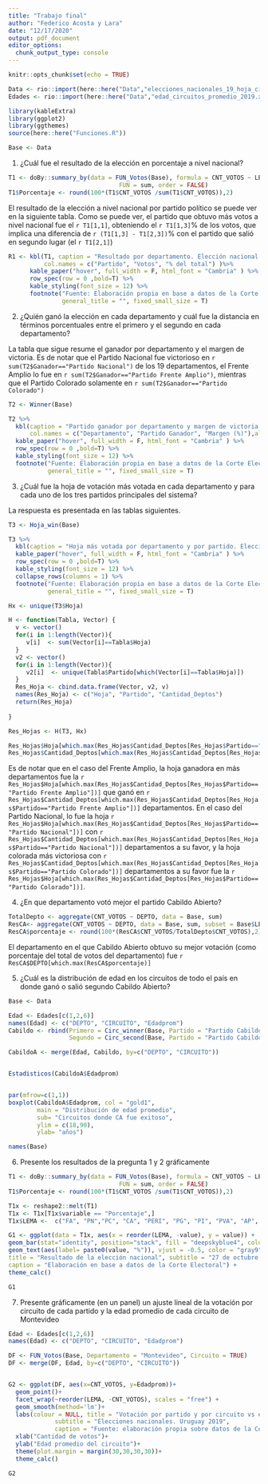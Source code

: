 ```yaml
---
title: "Trabajo final"
author: "Federico Acosta y Lara"
date: "12/17/2020"
output: pdf_document
editor_options: 
  chunk_output_type: console
---
```


```r
knitr::opts_chunk$set(echo = TRUE)
```


```r
Data <- rio::import(here::here("Data","elecciones_nacionales_19_hoja_circuito.xlsx"))
Edades <- rio::import(here::here("Data","edad_circuitos_promedio_2019.xlsx"))

library(kableExtra)
library(ggplot2)
library(ggthemes)
source(here::here("Funciones.R"))

Base <- Data

```



1. ¿Cuál fue el resultado de la elección en porcentaje a nivel nacional?

```r
T1 <- doBy::summary_by(data = FUN_Votos(Base), formula = CNT_VOTOS ~ LEMA, 
                               FUN = sum, order = FALSE)
T1$Porcentaje <- round(100*(T1$CNT_VOTOS /sum(T1$CNT_VOTOS)),2)
```

El resultado de la elección a nivel nacional por partido político se puede ver en la siguiente tabla.
Como se puede ver, el partido que obtuvo más votos a nivel nacional fue el `r T1[1,1]`, obteniendo el `r T1[1,3]`% de los votos, que implica una diferencia de `r (T1[1,3] - T1[2,3])`% con el partido que salió en segundo lugar (el `r T1[2,1]`)

```r
R1 <- kbl(T1, caption = "Resultado por departamento. Elección nacional. Uruguay 2019" , 
          col.names = c("Partido", "Votos", "% del total") )%>% 
      kable_paper("hover", full_width = F, html_font = "Cambria" ) %>% 
      row_spec(row = 0 ,bold=T) %>% 
      kable_styling(font_size = 12) %>% 
      footnote("Fuente: Elaboración propia en base a datos de la Corte Electoral", 
               general_title = "", fixed_small_size = T)

```


2. ¿Quién ganó la elección en cada departamento y cuál fue la distancia en términos porcentuales entre el primero y el segundo en cada departamento?

La tabla que sigue resume el ganador por departamento y el margen de victoria. Es de notar que el Partido Nacional fue victorioso en `r sum(T2$Ganador=="Partido Nacional")` de los 19 departamentos, el Frente Amplio lo fue en `r sum(T2$Ganador=="Partido Frente Amplio")`, mientras que el Partido Colorado solamente en `r sum(T2$Ganador=="Partido Colorado")`

```r

T2 <- Winner(Base)

T2 %>% 
  kbl(caption = "Partido ganador por departamento y margen de victoria. Elección Nacional. Uruguay 2019",
      col.names = c("Departamento", "Partido Ganador", "Margen (%)"),align = "llr") %>% 
  kable_paper("hover", full_width = F, html_font = "Cambria" ) %>%
  row_spec(row = 0 ,bold=T) %>% 
  kable_styling(font_size = 12) %>% 
  footnote("Fuente: Elaboración propia en base a datos de la Corte Electoral", 
           general_title = "", fixed_small_size = T)

```


3. ¿Cuál fue la hoja de votación más votada en cada departamento y para cada uno de los tres partidos principales del sistema?

La respuesta es presentada en las tablas siguientes. 

```r
T3 <- Hoja_win(Base)

T3 %>% 
  kbl(caption = "Hoja más votada por departamento y por partido. Elección nacional. Uruguay 2019") %>% 
  kable_paper("hover", full_width = F, html_font = "Cambria" ) %>% 
  row_spec(row = 0 ,bold=T) %>% 
  kable_styling(font_size = 12) %>% 
  collapse_rows(columns = 1) %>% 
  footnote("Fuente: Elaboración propia en base a datos de la Corte Electoral", 
           general_title = "", fixed_small_size = T)
```


```r

Hx <- unique(T3$Hoja)

H <- function(Tabla, Vector) { 
  v <- vector()
  for(i in 1:length(Vector)){
     v[i]  <- sum(Vector[i]==Tabla$Hoja)
  }
  v2 <- vector()
  for(i in 1:length(Vector)){
     v2[i]  <- unique(Tabla$Partido[which(Vector[i]==Tabla$Hoja)])
  }
  Res_Hoja <- cbind.data.frame(Vector, v2, v)
  names(Res_Hoja) <- c("Hoja", "Partido", "Cantidad_Deptos")
  return(Res_Hoja)
  
}

Res_Hojas <- H(T3, Hx)

Res_Hojas$Hoja[which.max(Res_Hojas$Cantidad_Deptos[Res_Hojas$Partido=="Partido Frente Amplio"])]
Res_Hojas$Cantidad_Deptos[which.max(Res_Hojas$Cantidad_Deptos[Res_Hojas$Partido=="Partido Frente Amplio"])]
```

Es de notar que en el caso del Frente Amplio, la hoja ganadora en más departamentos fue la `r Res_Hojas$Hoja[which.max(Res_Hojas$Cantidad_Deptos[Res_Hojas$Partido=="Partido Frente Amplio"])]` que ganó en `r Res_Hojas$Cantidad_Deptos[which.max(Res_Hojas$Cantidad_Deptos[Res_Hojas$Partido=="Partido Frente Amplio"])]` departamentos. En el caso del Partido Nacional, lo fue la hoja `r Res_Hojas$Hoja[which.max(Res_Hojas$Cantidad_Deptos[Res_Hojas$Partido=="Partido Nacional"])]` con `r Res_Hojas$Cantidad_Deptos[which.max(Res_Hojas$Cantidad_Deptos[Res_Hojas$Partido=="Partido Nacional"])]` departamentos a su favor, y la hoja colorada más victoriosa con  `r Res_Hojas$Cantidad_Deptos[which.max(Res_Hojas$Cantidad_Deptos[Res_Hojas$Partido=="Partido Colorado"])]` departamentos a su favor fue la `r Res_Hojas$Hoja[which.max(Res_Hojas$Cantidad_Deptos[Res_Hojas$Partido=="Partido Colorado"])]`.


4. ¿En que departamento votó mejor el partido Cabildo Abierto?

```r

TotalDepto <- aggregate(CNT_VOTOS ~ DEPTO, data = Base, sum)
ResCA<- aggregate(CNT_VOTOS ~ DEPTO, data = Base, sum, subset = Base$LEMA =="Partido Cabildo Abierto")
ResCA$porcentaje <- round(100*(ResCA$CNT_VOTOS/TotalDepto$CNT_VOTOS),2)

```

El departamento en el que Cabildo Abierto obtuvo su mejor votación (como porcentaje del total de votos del departamento) fue `r ResCA$DEPTO[which.max(ResCA$porcentaje)]`

5. ¿Cuál es la distribución de edad en los circuitos de todo el país en donde ganó o salió segundo Cabildo Abierto?

```r
Base <- Data

Edad <- Edades[c(1,2,6)]
names(Edad) <- c("DEPTO", "CIRCUITO", "Edadprom")
Cabildo <- rbind(Primero = Circ_winner(Base, Partido = "Partido Cabildo Abierto"),
                 Segundo = Circ_second(Base, Partido = "Partido Cabildo Abierto"))

CabildoA <- merge(Edad, Cabildo, by=c("DEPTO", "CIRCUITO"))


Estadisticos(CabildoA$Edadprom)


par(mfrow=c(1,1))
boxplot(CabildoA$Edadprom, col = "gold1",
        main = "Distribución de edad promedio",
        sub= "Circuitos donde CA fue exitoso",
        ylim = c(18,90),
        ylab= "años")

names(Base)
```

6. Presente los resultados de la pregunta 1 y 2 gráficamente

```r

T1 <- doBy::summary_by(data = FUN_Votos(Base), formula = CNT_VOTOS ~ LEMA, 
                               FUN = sum, order = FALSE)
T1$Porcentaje <- round(100*(T1$CNT_VOTOS /sum(T1$CNT_VOTOS)),2)

T1x <- reshape2::melt(T1)
T1x <- T1x[T1x$variable == "Porcentaje",]
T1x$LEMA <-  c("FA", "PN","PC", "CA", "PERI", "PG", "PI", "PVA", "AP", "PD", "PT")

G1 <- ggplot(data = T1x, aes(x = reorder(LEMA, -value), y = value)) +
geom_bar(stat="identity", position="stack", fill = "deepskyblue4", color = "black") + ylim(0,50) +
geom_text(aes(label= paste0(value, "%")), vjust = -0.5, color = "gray9", size = 3) + labs(x = "", y = "",
title = "Resultado de la elección nacional", subtitle = "27 de octubre de 2019",
caption = "Elaboración en base a datos de la Corte Electoral") +
theme_calc()

G1
```


7. Presente gráficamente (en un panel) un ajuste lineal de la votación por circuito de cada partido y la edad promedio de cada circuito de Montevideo

```r

Edad <- Edades[c(1,2,6)]
names(Edad) <- c("DEPTO", "CIRCUITO", "Edadprom")

DF <- FUN_Votos(Base, Departamento = "Montevideo", Circuito = TRUE)
DF <- merge(DF, Edad, by=c("DEPTO", "CIRCUITO"))


G2 <- ggplot(DF, aes(x=CNT_VOTOS, y=Edadprom))+
  geom_point()+
  facet_wrap(~reorder(LEMA, -CNT_VOTOS), scales = "free") +
  geom_smooth(method='lm')+
  labs(colour = NULL, title = "Votación por partido y por circuito vs edad promedio del circuito",
             subtitle = "Elecciones nacionales. Uruguay 2019",
             caption = "Fuente: elaboración propia sobre datos de la Corte Electoral")+
  xlab("Cantidad de votos")+
  ylab("Edad promedio del circuito")+
  theme(plot.margin = margin(30,30,30,30))+
  theme_calc()

G2


```


